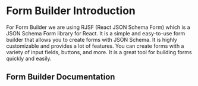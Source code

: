 # Form Builder Introduction

For Form Builder we are using RJSF (React JSON Schema Form) which is a JSON Schema Form library for React. It is a simple and easy-to-use form builder that allows you to create forms with JSON Schema. It is highly customizable and provides a lot of features. You can create forms with a variety of input fields, buttons, and more. It is a great tool for building forms quickly and easily.

## Form Builder Documentation
